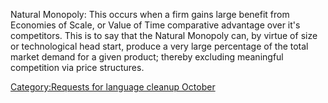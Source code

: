 {{nolanguage/box}}
[[Category:Requests for language cleanup October]]
  
Natural Monopoly: This occurs when a firm gains large benefit from Economies of Scale, or Value of Time comparative advantage over it's competitors. This is to say that the Natural Monopoly can, by virtue of size or technological head start, produce a very large percentage of the total market demand for a given product; thereby excluding meaningful competition via price structures.
{{wikipedia}}